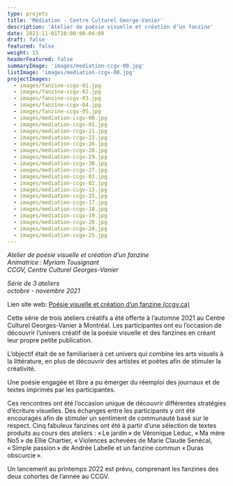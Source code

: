 ```yaml
---
type: projets
title: 'Médiation - Centre Culturel George-Vanier'
description: 'Atelier de poésie visuelle et création d’un fanzine'
date: 2021-11-01T10:00:00-04:00
draft: false
featured: false
weight: 15
headerFeatured: false
summaryImage: 'images/mediation-ccgv-00.jpg'
listImage: 'images/mediation-ccgv-00.jpg'
projectImages:
  - images/fanzine-ccgv-01.jpg
  - images/fanzine-ccgv-02.jpg
  - images/fanzine-ccgv-03.jpg
  - images/fanzine-ccgv-04.jpg
  - images/fanzine-ccgv-05.jpg    
  - images/mediation-ccgv-00.jpg
  - images/mediation-ccgv-01.jpg
  - images/mediation-ccgv-21.jpg
  - images/mediation-ccgv-22.jpg
  - images/mediation-ccgv-26.jpg
  - images/mediation-ccgv-28.jpg
  - images/mediation-ccgv-29.jpg
  - images/mediation-ccgv-30.jpg
  - images/mediation-ccgv-27.jpg
  - images/mediation-ccgv-03.jpg
  - images/mediation-ccgv-02.jpg
  - images/mediation-ccgv-13.jpg
  - images/mediation-ccgv-15.jpg
  - images/mediation-ccgv-17.jpg
  - images/mediation-ccgv-18.jpg
  - images/mediation-ccgv-19.jpg
  - images/mediation-ccgv-20.jpg
  - images/mediation-ccgv-24.jpg
  - images/mediation-ccgv-25.jpg
---
```


_Atelier de poésie visuelle et création d’un fanzine  
Animatrice : Myriam Tousignant  
CCGV, Centre Culturel Georges-Vanier_

_Série de 3 ateliers  
octobre - novembre 2021_

Lien site web: [Poésie visuelle et création d’un fanzine (ccgv.ca)](https://www.ccgv.ca/formation/poesie-visuelle-et-creation-dun-fanzine/)

Cette série de trois ateliers créatifs a été offerte à l’automne 2021 au Centre Culturel Georges-Vanier à Montréal. Les participantes ont eu l’occasion de découvrir l’univers créatif de la poésie visuelle et des fanzines en créant leur propre petite publication.

L’objectif était de se familiariser à cet univers qui combine les arts visuels à la littérature, en plus de découvrir des artistes et poètes afin de stimuler la créativité.

Une poésie engagée et libre a pu émerger du réemploi des journaux et de textes imprimés par les participantes.

Ces rencontres ont été l’occasion unique de découvrir différentes stratégies d’écriture visuelles. Des échanges entre les participants y ont été encouragés afin de stimuler un sentiment de communauté basé sur le respect. Cinq fabuleux fanzines ont été à partir d’une sélection de textes produits au cours des ateliers : « Le jardin » de Véronique Leduc, « Ma mère No5 » de Ellie Chartier, « Violences achevées de Marie Claude Senécal, « Simple passion » de Andrée Labelle et un fanzine commun « Duras obscurcie ».

Un lancement au printemps 2022 est prévu, comprenant les fanzines des deux cohortes de l’année au CCGV.

<PartnerLink 
  href="https://www.ccgv.ca/"
  src={ccgvLogo}
  alt="CCGV"
/>